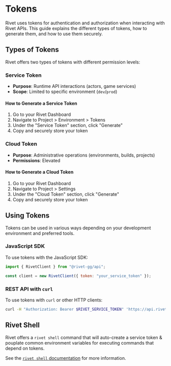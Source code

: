 # Tokens

Rivet uses tokens for authentication and authorization when interacting with Rivet APIs. This guide explains the different types of tokens, how to generate them, and how to use them securely.

## Types of Tokens

Rivet offers two types of tokens with different permission levels:

### Service Token
- **Purpose**: Runtime API interactions (actors, game services)
- **Scope**: Limited to specific environment (`dev`/`prod`)

#### How to Generate a Service Token
1. Go to your Rivet Dashboard
2. Navigate to Project > Environment > Tokens
3. Under the "Service Token" section, click "Generate"
4. Copy and securely store your token

### Cloud Token
- **Purpose**: Administrative operations (environments, builds, projects)
- **Permissions**: Elevated

#### How to Generate a Cloud Token
1. Go to your Rivet Dashboard
2. Navigate to Project > Settings
3. Under the "Cloud Token" section, click "Generate"
4. Copy and securely store your token

## Using Tokens

Tokens can be used in various ways depending on your development environment and preferred tools.

### JavaScript SDK

To use tokens with the JavaScript SDK:

```javascript
import { RivetClient } from "@rivet-gg/api";

const client = new RivetClient({ token: "your_service_token" });
```

### REST API with `curl`

To use tokens with `curl` or other HTTP clients:

```bash
curl -H "Authorization: Bearer $RIVET_SERVICE_TOKEN" 'https://api.rivet.gg/actors?project=my-project&environment=prod'
```

## Rivet Shell

Rivet offers a `rivet shell` command that will auto-create a service token & pouplate common environment variables for executing commands that depend on tokens.

See the [`rivet shell` documentation](/docs/cli#shell) for more information.

